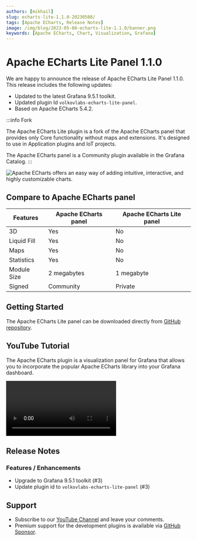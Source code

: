 ```yaml
---
authors: [mikhail]
slug: echarts-lite-1.1.0-20230508/
tags: [Apache ECharts, Release Notes]
image: /img/blog/2023-05-08-echarts-lite-1.1.0/banner.png
keywords: [Apache ECharts, Chart, Visualization, Grafana]
---
```



# Apache ECharts Lite Panel 1.1.0

We are happy to announce the release of Apache ECharts Lite Panel 1.1.0. This release includes the following updates:

- Updated to the latest Grafana 9.5.1 toolkit.
- Updated plugin Id `volkovlabs-echarts-lite-panel`.
- Based on Apache ECharts 5.4.2.

:::info Fork

The Apache ECharts Lite plugin is a fork of the Apache ECharts panel that provides only Core functionality without maps and extensions. It's designed to use in Application plugins and IoT projects.

The Apache ECharts panel is a Community plugin available in the Grafana Catalog.
:::

<Image
  title="Apache ECharts offers an easy way of adding intuitive, interactive, and highly customizable charts."
  src="/img/blog/2023-05-08-echarts-lite-1.1.0/dashboard.png"
  lazy={false}
/>

## Compare to Apache ECharts panel

| Features    | Apache ECharts panel | Apache ECharts Lite panel |
| ----------- | -------------------- | ------------------------- |
| 3D          | Yes                  | No                        |
| Liquid Fill | Yes                  | No                        |
| Maps        | Yes                  | No                        |
| Statistics  | Yes                  | No                        |
| Module Size | 2 megabytes          | 1 megabyte                |
| Signed      | Community            | Private                   |

## Getting Started

The Apache ECharts Lite panel can be downloaded directly from [GitHub repository](https://github.com/VolkovLabs/volkovlabs-echarts-lite/releases).

## YouTube Tutorial

The Apache ECharts plugin is a visualization panel for Grafana that allows you to incorporate the popular Apache ECharts library into your Grafana dashboard.

<Video
  src="https://www.youtube.com/embed/DxqCrBEmrQw"
  title="How to create modern dashboards in Grafana."
/>

## Release Notes

### Features / Enhancements

- Upgrade to Grafana 9.5.1 toolkit (#3)
- Update plugin id to `volkovlabs-echarts-lite-panel` (#3)

## Support

- Subscribe to our [YouTube Channel](https://www.youtube.com/@volkovlabs) and leave your comments.
- Premium support for the development plugins is available via [GitHub Sponsor](https://github.com/sponsors/VolkovLabs).
